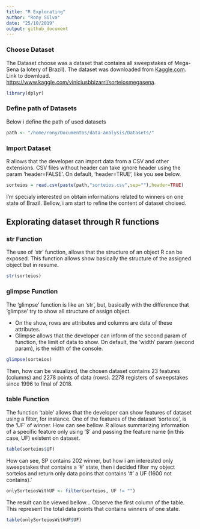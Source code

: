 ```yaml
---
title: "R Explorating"
author: "Rony Silva"
date: "25/10/2019"
output: github_document
---
```


### Choose Dataset
The Dataset choose was a dataset that contains all sweepstakes of Mega-Sena (a lotery of Brazil).
The dataset was downloaded from [Kaggle.com](https://www.kaggle.com).
Link to download. [https://www.kaggle.com/viniciusbbizarri/sorteiosmegasena](https://www.kaggle.com/viniciusbbizarri/sorteiosmegasena).

```r
library(dplyr)
```

### Define path of Datasets
Below i define the path of used datasets
```r
path <- "/home/rony/Documentos/data-analysis/Datasets/"
```

### Import Dataset
R allows that the developer can import data from a CSV and other extensions. CSV files without header can take ignore header using the param 'header=FALSE'. On default, 'header=TRUE', like you see below.

```r
sorteios = read.csv(paste(path,"sorteios.csv",sep=""),header=TRUE)
```

I'm specialy interested on obtain informations related to winners on one state of Brazil. Bellow, i am start to refine the content of dataset choised.

## Explorating dataset through R functions

### str Function
The use of 'str' function, allows that the structure of an object R can be exposed. This function allows show basically the structure of the assigned object but in resume.

```r
str(sorteios)
```

### glimpse Function
The 'glimpse' function is like an 'str', but, basically with the difference that 'glimpse' try to show all structure of assign object.

- On the show, rows are attributes and columns are data of these attributes.
- Glimpse allows that the developer can inform of the second param of function, the limit of data to show. On default, the 'width' param (second param), is the width of the console. 

```r
glimpse(sorteios)
```


Then, how can be visualized, the chosen dataset contains 23 features (columns) and 2278 points of data (rows). 2278 registers of sweepstakes since 1996 to final of 2018.


### table Function

The function 'table' allows that the developer can show features of dataset using a filter, for instance. 
One of the features of the dataset 'sorteios', is the 'UF' of winner. How can see bellow.
R allows summarizing information of a specific feature only using '$' and passing the feature name (in this case, UF) existent on dataset.

```r
table(sorteios$UF)
```

How can see, SP contains 202 winner, but how i am interested only sweepstakes that contains a
'#' state, then i decided filter my object sorteios and return only data poins that contains 
'#' a UF (1600 not contains).'

```r
onlySorteiosWithUF <- filter(sorteios, UF != "")
```

The result can be viewed bellow... Observe the first column of the table.
This represent the total data points that contains winners of one state.

```r
table(onlySorteiosWithUF$UF)
```

